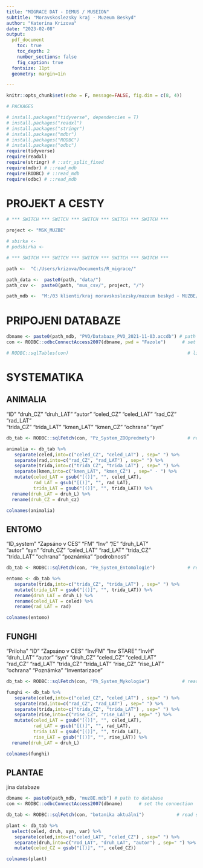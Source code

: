 ```yaml
---
title: "MIGRACE DAT - DEMUS / MUSEION"
subtitle: "Moravskoslezsky kraj - Muzeum Beskyd"
author: "Katerina Krizova"
date: "2023-02-08"
output:
  pdf_document
    toc: true
    toc_depth: 2
    number_sections: false
    fig_caption: true
  fontsize: 11pt
  geometry: margin=1in

---
```


\newpage 

```r
knitr::opts_chunk$set(echo = F, message=FALSE, fig.dim = c(8, 4))

# PACKAGES

# install.packages("tidyverse", dependencies = T)
# install.packages("readxl")
# install.packages("stringr")
# install.packages("mdbr")
# install.packages("RODBC")
# install.packages("odbc")
require(tidyverse)
require(readxl)
require(stringr) # ::str_split_fixed
require(mdbr) # ::read_mdb
require(RODBC) # ::read_mdb
require(odbc) # ::read_mdb

```

\newpage 

# PROJEKT A CESTY

```r

# *** SWITCH *** SWITCH *** SWITCH *** SWITCH *** SWITCH ***

project <- "MSK_MUZBE"

# sbirka <- 
# podsbirka <- 

# *** SWITCH *** SWITCH *** SWITCH *** SWITCH *** SWITCH ***

path <-  "C:/Users/krizova/Documents/R_migrace/"

path_data <-  paste0(path, "data/")
path_csv <-  paste0(path, "mus_csv/", project, "/")

path_mdb <-  "M:/03 klienti/kraj moravskoslezsky/muzeum beskyd - MUZBE/01 muzBE analyza/"

```


# PRIPOJENI DATABAZE

```r

dbname <- paste0(path_mdb, "PVO/Databaze_PVO_2021-11-03.accdb") # path to database
con <- RODBC::odbcConnectAccess2007(dbname, pwd = "Fazole")      # set the connection

# RODBC::sqlTables(con)                                            # list tables in database

```

\newpage


# SYSTEMATIKA

## ANIMALIA

 "ID"        "druh_CZ"   "druh_LAT"  "autor"     "celed_CZ"  "celed_LAT" "rad_CZ"    "rad_LAT"  
"trida_CZ"  "trida_LAT" "kmen_LAT"  "kmen_CZ"   "ochrana"   "syn"      

```r

db_tab <- RODBC::sqlFetch(con, "Pz_System_ZOOpredmety")            # read specific table

animalia <- db_tab %>% 
   separate(celed,into=c("celed_CZ", "celed_LAT") , sep=" ") %>% 
   separate(rad,into=c("rad_CZ", "rad_LAT") , sep=" ") %>% 
   separate(trida,into=c("trida_CZ", "trida_LAT") , sep=" ") %>% 
   separate(kmen,into=c("kmen_LAT", "kmen_CZ") , sep=" - ") %>% 
   mutate(celed_LAT = gsub("[()]", "", celed_LAT),
          rad_LAT = gsub("[()]", "", rad_LAT), 
          trida_LAT = gsub("[()]", "", trida_LAT)) %>% 
  rename(druh_LAT = druh_L) %>% 
  rename(druh_CZ = druh_cz) 

colnames(animalia)

```

## ENTOMO

"ID_system"     "Zapsáno v CES" "FM"            "Inv"           "/E"            "druh_LAT"     
 "autor"         "syn"           "druh_CZ"       "celed_LAT"     "rad_LAT"       "trida_CZ"     
"trida_LAT"     "ochrana"       "poznámka"      "podrobnosti"  

```r

db_tab <- RODBC::sqlFetch(con, "Pe_System_Entomologie")            # read specific table

entomo <- db_tab %>% 
   separate(trida,into=c("trida_CZ", "trida_LAT") , sep=" ") %>% 
   mutate(trida_LAT = gsub("[()]", "", trida_LAT)) %>% 
   rename(druh_LAT = druh_L) %>% 
   rename(celed_LAT = celed) %>% 
   rename(rad_LAT = rad) 

colnames(entomo)

```

## FUNGHI

"Priloha"       "ID"            "Zapsáno v CES" "InvFM"         "Inv STARE"     "InvH"         
"druh_LAT"        "autor"         "syn"           "druh_CZ"       "celed_CZ"      "celed_LAT"    
"rad_CZ"        "rad_LAT"       "trida_CZ"      "trida_LAT"     "rise_CZ"       "rise_LAT"     
"ochrana"       "Poznámka"      "Inventarizace"

```r

db_tab <- RODBC::sqlFetch(con, "Ph_System_Mykologie")            # read specific table

funghi <- db_tab %>% 
   separate(celed,into=c("celed_CZ", "celed_LAT") , sep=" ") %>% 
   separate(rad,into=c("rad_CZ", "rad_LAT") , sep=" ") %>% 
   separate(trida,into=c("trida_CZ", "trida_LAT") , sep=" ") %>% 
   separate(rise,into=c("rise_CZ", "rise_LAT") , sep=" ") %>% 
   mutate(celed_LAT = gsub("[()]", "", celed_LAT),
          rad_LAT = gsub("[()]", "", rad_LAT), 
          trida_LAT = gsub("[()]", "", trida_LAT),
          rise_LAT = gsub("[()]", "", rise_LAT)) %>% 
  rename(druh_LAT = druh_L) 

colnames(funghi)

```


## PLANTAE

jina databaze

```r

dbname <- paste0(path_mdb, "muzBE.mdb") # path to database
con <- RODBC::odbcConnectAccess2007(dbname)      # set the connection
```

```r

db_tab <- RODBC::sqlFetch(con, "botanika aktuální")            # read specific table

plant <- db_tab %>% 
  select(celed, druh, syn, var) %>% 
   separate(celed,into=c("celed_LAT", "celed_CZ") , sep=" ") %>% 
   separate(druh,into=c("rod_LAT", "druh_LAT", "autor") , sep=" ") %>% 
   mutate(celed_CZ = gsub("[()]", "", celed_CZ))

colnames(plant)

```
